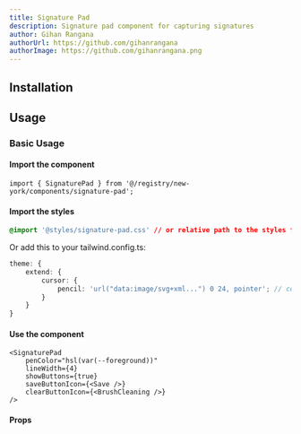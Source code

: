 ```yaml
---
title: Signature Pad
description: Signature pad component for capturing signatures
author: Gihan Rangana
authorUrl: https://github.com/gihanrangana
authorImage: https://github.com/gihanrangana.png
---
```


<ComponentPreview name="signature-pad-demo" />

## Installation

<InstalationDocs name="signature-pad" filepath="components/ui" />

## Usage

### Basic Usage

#### Import the component

```tsx
import { SignaturePad } from '@/registry/new-york/components/signature-pad';
```

#### Import the styles

```css
@import '@styles/signature-pad.css' // or relative path to the styles file based on your components.json file;;
```

Or add this to your tailwind.config.ts:

```ts
theme: {
    extend: {
        cursor: {
            pencil: 'url("data:image/svg+xml...") 0 24, pointer'; // copy the value from the styles file
        }
    }
}
```

#### Use the component

```tsx
<SignaturePad
    penColor="hsl(var(--foreground))"
    lineWidth={4}
    showButtons={true}
    saveButtonIcon={<Save />}
    clearButtonIcon={<BrushCleaning />}
/>
```

#### Props

<PropsTable name="SignaturePadProps" filename="signature-pad" />
